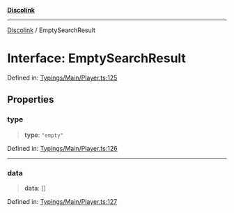 [**Discolink**](../README.md)

***

[Discolink](../globals.md) / EmptySearchResult

# Interface: EmptySearchResult

Defined in: [Typings/Main/Player.ts:125](https://github.com/Archayu/discolink/blob/ddfd70ea55cc6996bf3567765f64fb3824cd3f79/src/Typings/Main/Player.ts#L125)

## Properties

### type

> **type**: `"empty"`

Defined in: [Typings/Main/Player.ts:126](https://github.com/Archayu/discolink/blob/ddfd70ea55cc6996bf3567765f64fb3824cd3f79/src/Typings/Main/Player.ts#L126)

***

### data

> **data**: \[\]

Defined in: [Typings/Main/Player.ts:127](https://github.com/Archayu/discolink/blob/ddfd70ea55cc6996bf3567765f64fb3824cd3f79/src/Typings/Main/Player.ts#L127)
